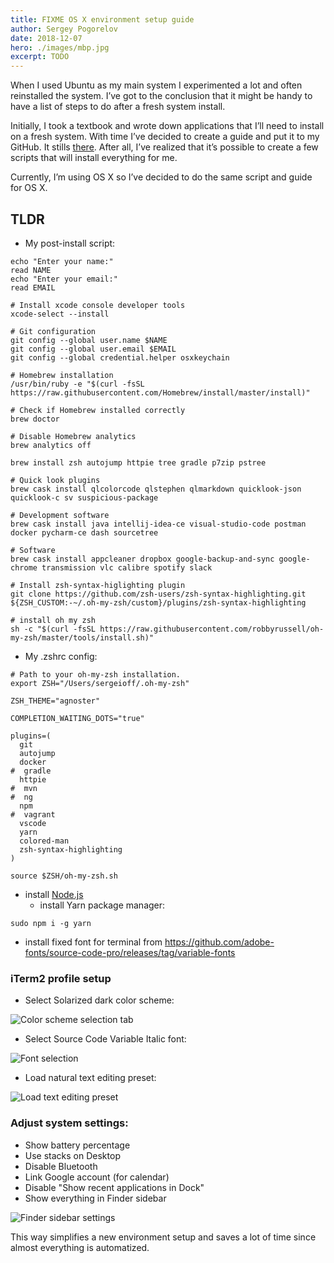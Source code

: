 ```yaml
---
title: FIXME OS X environment setup guide
author: Sergey Pogorelov
date: 2018-12-07
hero: ./images/mbp.jpg
excerpt: TODO
---
```


When I used Ubuntu as my main system I experimented a lot and often reinstalled the system. I’ve got to the conclusion that it might be handy to have a list of steps to do after a fresh system install.

Initially, I took a textbook and wrote down applications that I’ll need to install on a fresh system. With time I’ve decided to create a guide and put it to my GitHub. It stills [there](https://github.com/sergeioff/ubuntu-post-install). After all, I’ve realized that it’s possible to create a few scripts that will install everything for me.

Currently, I’m using OS X so I’ve decided to do the same script and guide for OS X.

## TLDR
- My post-install script:
```shell
echo "Enter your name:"
read NAME
echo "Enter your email:"
read EMAIL

# Install xcode console developer tools
xcode-select --install

# Git configuration
git config --global user.name $NAME
git config --global user.email $EMAIL
git config --global credential.helper osxkeychain

# Homebrew installation
/usr/bin/ruby -e "$(curl -fsSL https://raw.githubusercontent.com/Homebrew/install/master/install)"

# Check if Homebrew installed correctly
brew doctor

# Disable Homebrew analytics
brew analytics off

brew install zsh autojump httpie tree gradle p7zip pstree

# Quick look plugins
brew cask install qlcolorcode qlstephen qlmarkdown quicklook-json quicklook-c sv suspicious-package

# Development software
brew cask install java intellij-idea-ce visual-studio-code postman docker pycharm-ce dash sourcetree

# Software
brew cask install appcleaner dropbox google-backup-and-sync google-chrome transmission vlc calibre spotify slack

# Install zsh-syntax-higlighting plugin
git clone https://github.com/zsh-users/zsh-syntax-highlighting.git ${ZSH_CUSTOM:-~/.oh-my-zsh/custom}/plugins/zsh-syntax-highlighting

# install oh my zsh
sh -c "$(curl -fsSL https://raw.githubusercontent.com/robbyrussell/oh-my-zsh/master/tools/install.sh)"
```
- My .zshrc config:
```shell
# Path to your oh-my-zsh installation.
export ZSH="/Users/sergeioff/.oh-my-zsh"

ZSH_THEME="agnoster"

COMPLETION_WAITING_DOTS="true"

plugins=(
  git
  autojump
  docker
#  gradle
  httpie
#  mvn
#  ng
  npm
#  vagrant
  vscode
  yarn
  colored-man
  zsh-syntax-highlighting
)

source $ZSH/oh-my-zsh.sh
```

- install [Node.js](https://nodejs.org/en/)
	- install Yarn package manager:
```
sudo npm i -g yarn
```

- install fixed font for terminal from
https://github.com/adobe-fonts/source-code-pro/releases/tag/variable-fonts

### iTerm2 profile setup
- Select Solarized dark color scheme:
<div className="Image__Small">
    <img
        src="./images/color.png"
        title="Color scheme selection tab"
        alt="Color scheme selection tab"
    />
</div>

- Select Source Code Variable Italic font:
<div className="Image__Small">
    <img
        src="./images/font.png"
        title="Font selection"
        alt="Font selection"
    />
</div>

- Load natural text editing preset:
<div className="Image__Small">
    <img
        src="./images/text-editing-preset.png"
        title="Load text editing preset"
        alt="Load text editing preset"
    />
</div>

### Adjust system settings:
- Show battery percentage
- Use stacks on Desktop
- Disable Bluetooth
- Link Google account (for calendar)
- Disable "Show recent applications in Dock"
- Show everything in Finder sidebar
<div className="Image__Small">
    <img
        src="./images/finder.png"
        title="Finder sidebar settings"
        alt="Finder sidebar settings"
    />
</div>

This way simplifies a new environment setup and saves a lot of time since almost everything is automatized.